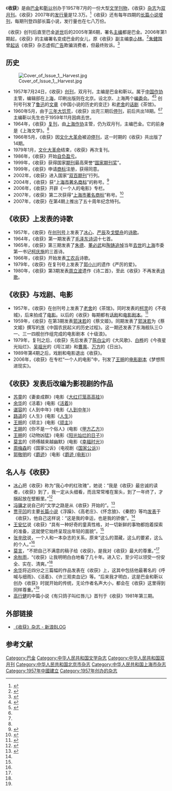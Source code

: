 {{Infobox Magazine
|              title = 收获
|         image_file = 收穫.jpg
|         image_size = 200px
|      image_caption = 《收穫》2007年第5期封面
|             editor = [[李小林|李小林]]
|       editor_title = 总编辑
|       staff_writer = 
|          frequency = 双月刊
|        circulation = 
|           category = [[文学杂志|文学杂志]]
|            company = 
|          publisher = 收获文学杂志社
|          firstdate = 1957年7月
|            country = [[中国|中国]]
|           language = [[中文|中文]]
|            website = [http://blog.sina.com.cn/u/1250530627 http://blog.sina.com.cn/u/1250530627]
|               issn = 0583-1288
}}

《'''收获'''》是由[[巴金|巴金]]和[[靳以|靳以]]创办于1957年7月的一份大型[[文学刊物|文学刊物]]，《收获》[[杂志|杂志]]为[[双月刊|双月刊]]。《收获》2007年的[[发行量|发行量]]是12.3万。<ref>{{cite news| first=吕先富| last=| coauthors=| title=致敬和传承——访《收获》主编李小林| date=2007-08-06| publisher=| url=http://www.chinawriter.com.cn/xw/whxw/81_101035.htm| work=文艺报| pages=| accessdate=2007-12-11| language=zh-cn| deadurl=yes| archiveurl=https://web.archive.org/web/20080314155007/http://www.chinawriter.com.cn/xw/whxw/81_101035.htm| archivedate=2008-03-14}}</ref>《收获》还有每年四期的[[长篇小说|长篇小说]][[增刊|增刊]]，每期刊登四部长篇小说，发行量也在七八万份。

《收获》创刊后直至巴金[[死亡|逝世]]后的2005年第6期，署名[[總編輯|主编]]都是巴金。2006年第1期起，《收获》的主编署名变成巴金的女儿，原《收获》副主编[[李小林|李小林]]。<ref>{{cite news | first=黄哲 | last= | coauthors= | title=《收获》下期署“李小林主编” | date=2005-12-30 | publisher=新浪网 | url=http://ent.sina.com.cn/x/2005-12-30/0754945296.html | work=华商网-华商报 | pages= | accessdate=2007-12-11 | language=zh-cn | archive-date=2016-03-04 | archive-url=https://web.archive.org/web/20160304210951/http://ent.sina.com.cn/x/2005-12-30/0754945296.html | dead-url=no }}</ref>[[朱健国|朱健国]]曾[[起诉|起诉]]《收获》杂志虚假[[广告|广告]]欺骗消费者，但最终败诉。<ref>{{cite news | first=张弘 | last= | coauthors= | title=杂文家朱健国状告《收获》再次败诉 | date=2006-11-03 | publisher=人民网 | url=http://media.people.com.cn/GB/40606/4992797.html | work=新京报 | pages= | accessdate=2007-12-11 | language=zh-cn | archive-date=2016-03-04 | archive-url=https://web.archive.org/web/20160304192327/http://media.people.com.cn/GB/40606/4992797.html | dead-url=no }}</ref>

== 历史 ==
[[File:Cover_of_Issue_1,_Harvest.jpg|thumb]]
*1957年7月24日，《收获》[[创刊|创刊]]，双月刊，主编是巴金和靳以。属于[[中国作协|中国作协]]主管，编辑部在[[上海|上海]]，印刷出版则在北京。设北京、上海两个[[编委会|编委会]]。<ref name='50year'>{{cite news| first=| last=| coauthors=| title=致敬和传承《收获》50年| date=2007-07-26| publisher=文学会馆网| url=http://lit.eastday.com/renda/node5661/node5671/userobject1ai1399180.html| work=《收获》| pages=| accessdate=2007-12-11| language=zh-cn| deadurl=yes| archiveurl=https://web.archive.org/web/20071229120532/http://lit.eastday.com/renda/node5661/node5671/userobject1ai1399180.html| archivedate=2007-12-29}}</ref><ref name="dong">{{cite web |url=http://www.dzwww.com/luqing/sanweishuwu/200211/t20021101_405279.htm |title=此《收获》非彼《收获》 |accessdate=2007-12-11 |first=董国和 |date=2006-08-31 |publisher=大众网 |language=zh-cn |archive-date=2020-05-12 |archive-url=https://web.archive.org/web/20200512212939/http://www.dzwww.com/luqing/sanweishuwu/200211/t20021101_405279.htm |dead-url=no }}</ref> 创刊号刊发了[[鲁迅|鲁迅]]的[[文字作品|文章]]《中国小说的历史的变迁》和[[老舍|老舍]]的[[话剧|话剧]]《茶馆》。
*1960年5月，由于[[三年大饥荒|三年大饥荒]]，《收获》出完三期后[[停刊|停刊]]，前后共出18期。<ref name="50year"/><ref name="dong"/> 主编靳以先生也于1959年11月因病去世。
*1964年，《收获》[[复刊|复刊]]，由[[上海作协|上海作协]]主管，仍为双月刊，主编巴金。它的前身是《上海文学》。<ref name="dong"/>
*1966年5月，《收获》因[[文化大革命|文化大革命]]被迫[[停刊|停刊]]，这一时期的《收获》共出版了14期。
*1979年1月，[[文化大革命|文化大革命]]结束，《收获》再次复刊。
*1986年，《收获》开始[[自负盈亏|自负盈亏]]。
*1999年，《收获》获得国家[[期刊|期刊]]最高荣誉“[[国家期刊奖|国家期刊奖]]”。
*1999年，《收获》申请[[商标|商标]]注册，获得同意。
*2002年，《收获》进入国家“[[双百期刊|双百期刊]]”行列。
*2004年，《收获》获“[[上海市著名商标|上海市著名商标]]”的称号。<ref>{{cite news | first=赵兰英 | last= | coauthors=冯源 | title=献给巴金的最好礼物 《收获》获上海市著名商标 | date=2004-03-17 | publisher=新华网 | url=http://news.xinhuanet.com/newscenter/2004-03/17/content_1370309.htm | work= | pages= | accessdate=2007-12-11 | language=zh-cn | archive-date=2004-10-24 | archive-url=https://web.archive.org/web/20041024062709/http://news.xinhuanet.com/newscenter/2004-03/17/content_1370309.htm | dead-url=no }}</ref>
*2006年，《收获》开辟《一个人的电影》专栏。
*2007年，《收获》第二次获得“[[上海市著名商标|上海市著名商标]]”称号。<ref>{{cite web |url=http://blog.sina.com.cn/s/blog_4a899543010007un.html |title=收获2007-5收获再次荣获上海市著名商标 |accessdate=2007-12-11 |date=2007-04-09 |work=《收获》杂志 |language=zh-cn |archive-date=2020-05-12 |archive-url=https://web.archive.org/web/20200512212947/http://blog.sina.com.cn/s/blog_4a899543010007un.html |dead-url=no }}</ref>
*2007年，《收获》在第4期上推出了五十周年纪念特刊。

== 《收获》上发表的诗歌 ==
*1957年，《收获》在[[创刊号|创刊号]]上发表了[[冰心|冰心]]、[[严辰|严辰]]及[[戈壁舟|戈壁舟]]的[[诗歌|诗歌]]。
*1964年，《收获》第一期发表了[[毛泽东诗词|毛泽东诗词]]十七首。
*1965年，《收获》第三期发表了[[朱德|朱德]]、[[董必武|董必武]]和[[陶铸|陶铸]][[追悼|追悼]]当年[[去世|去世]]的[[上海|上海]]市委第一书记[[柯庆施|柯庆施]]的三首诗。
*1966年，《收获》开始发表[[工农兵|工农兵]]诗歌。
*1979年，《收获》在复刊号上发表了[[郭小川|郭小川]]的遗作《严厉的爱》。
*1980年，《收获》第3期发表[[周立波_(当代作家)|周立波]]遗作《诗二首》，至此《收获》不再发表[[诗歌|诗歌]]。

== 《收获》与戏剧、电影 ==

*1957年，《收获》在创刊号上发表了[[老舍|老舍]]的《茶馆》。同时发表的[[柯灵|柯灵]]的《不夜城》，后来拍成了[[电影|电影]]。以后的《收获》每期都有[[话剧|话剧]]和[[电影|电影]][[剧本|剧本]]。<ref>{{cite web |url=http://www.nanfangdaily.com.cn/zm/20070920/wh/whxw/200709200034.asp |title=【文体篇】文学就是这样生产的 |accessdate=2007-12-11 |first=王寅 |date=2007-09-20 |work=南方周末 |language=zh-cn |archive-date=2012-09-05 |archive-url=https://archive.is/20120905100254/http://www.nanfangdaily.com.cn/zm/20070920/wh/whxw/200709200034.asp |dead-url=no }}</ref>
*1959年，《收获》在第3期发表[[郭沫若|郭沫若]]的《蔡文姬》。同期发表了[[郭沫若|郭沫若]]为《蔡文姬》撰写的[[序|序]]《中国农民起义的历史过程》。这一期还发表了东海舰队三○一、三一四舰创作组完成的电影剧本《十级浪》。
*1979年，复刊之后，《收获》先后发表了[[陈白尘|陈白尘]]的《大风歌》、[[白桦|白桦]]的《今夜星光灿烂》、[[吴祖光|吴祖光]]的《闯江湖》和[[曹禺|曹禺]]、[[万方_(作家)|万方]]的《日出》。
*1989年第4期之后，戏剧和电影退出《收获》。
*2006年，《收获》在专栏“一个人的电影”中，刊发了[[王朔|王朔]]的[[电影剧本|电影剧本]]《梦想照进现实》。

== 《收获》发表后改编为影视剧的作品 ==
*[[苏童|苏童]]的《妻妾成群》(电影《[[大红灯笼高高挂|大红灯笼高高挂]]》)
*[[余华|余华]]的《活着》(电影《[[活着|活着]]》)
*[[谌容|谌容]]的《人到中年》(电影《[[人到中年|人到中年]]》)
*[[路遥|路遥]]的《人生》(电影《[[人生|人生]]》)
*[[王朔|王朔]]的《顽主》(电影《[[顽主|顽主]]》)
*[[王朔|王朔]]的《你不是一个俗人》(电影《[[甲方乙方|甲方乙方]]》)
*[[王朔|王朔]]的《动物凶猛》(电影《[[阳光灿烂的日子|阳光灿烂的日子]]》)
*[[莫言|莫言]]的《师傅越来越幽默》(电影《[[幸福时光|幸福时光]]》)
*[[周梅森|周梅森]]的《国家公诉》（电视剧《[[国家公诉|国家公诉]]》）
*[[郭敬明|郭敬明]]的《[[爵迹|爵迹]]》（电影《[[爵迹_(电影)|爵迹 (电影)]]》）

== 名人与《收获》 ==
*[[冰心|冰心]]把《收获》称为“我心中的红玫瑰”，她说：“我是《收获》最忠诚的读者，《收获》到了，我一定从头细看，而且常常堆在案头，到了一年终了，才捆起放在壁橱里。”<ref>{{cite news | first=林志伟 | last= | coauthors= | title=《收获》：50年傲立的文学标杆 | date=2007-08-06 | publisher=海都资讯网 | url=http://www.hdzxw.com/hdrelax/wh/200708/274337.html | work= | pages= | accessdate=2007-12-11 | language=zh-cn | archive-date=2007-12-24 | archive-url=https://archive.is/20071224003021/http://www.hdzxw.com/hdrelax/wh/200708/274337.html | dead-url=no }}</ref>
*[[冯骥才|冯骥才]]说自己的“文学之路是从《收获》开始的”。<ref name="writer">{{cite web |url=http://blog.sina.com.cn/s/blog_4a89954301000axj.html |title=收获2007-5作家给收获五十周年的贺信 |accessdate=2007-12-11 |date=2007-10-24 |work=《收获》杂志 |language=zh-cn |archive-date=2016-03-04 |archive-url=https://web.archive.org/web/20160304194928/http://blog.sina.com.cn/s/blog_4a89954301000axj.html |dead-url=no }}</ref>
*[[贾平凹|贾平凹]]的主要[[长篇小说|长篇小说]]《浮躁》、《高老庄》、《怀念狼》、《秦腔》等均[[发表|发表]]于《收获》，他自己这样说：“这是我的幸运，也是我的骄傲”。<ref name="writer"/>
*[[王安忆|王安忆]]说《收获》“具有一种好奇的童真性格，对一切新鲜的事物都抱着探索的准备，这就使它始终呈现出年轻的面貌”。<ref name="writer"/>
*[[张辛欣|张辛欣]]说，一个人和一本杂志的关系，原来“这么的潜藏，这么的要紧，这么的个人。”<ref name="writer"/>
*[[莫言|莫言]]，“不把自己不满意的稿子给《收获》，是我对《收获》最大的尊重。”<ref name="writer"/>
*[[余秋雨|余秋雨]]，“《收获》让我明明白白地看了几十年。进入它，至少可以领受一份安全、实在、清爽。”<ref name="writer"/>
*[[余华|余华]]将近四分之三篇幅的作品发表在《收获》上，这其中包括他最著名的《呼喊与细雨》、《活着》、《许三观卖血记》等。“后来我才明白，这是巴金和靳以创办《收获》时就开始的传统，无论作者名声大小，都会在《收获》这里得到同样尊重。”<ref name="writer"/>
*[[高行健|高行健]]的中篇小说《有只鸽子叫红唇儿》首刊于《收获》1981年第三期。

== 外部链接 ==
*[http://blog.sina.com.cn/u/1250530627 《收获》杂志 - 新浪BLOG] {{Wayback|url=http://blog.sina.com.cn/u/1250530627 |date=20071205125329 }}

==参考文献==
{{Reflist}}

{{全国百强报刊}}
[[Category:巴金|Category:巴金]]
[[Category:中华人民共和国文学杂志|Category:中华人民共和国文学杂志]]
[[Category:中华人民共和国双月刊|Category:中华人民共和国双月刊]]
[[Category:中华人民共和国北京市杂志|Category:中华人民共和国北京市杂志]]
[[Category:中华人民共和国上海市杂志|Category:中华人民共和国上海市杂志]]
[[Category:1957年中國建立|Category:1957年中國建立]]
[[Category:1957年创办的杂志|Category:1957年创办的杂志]]